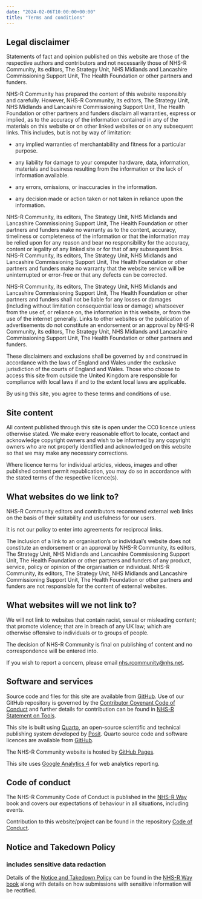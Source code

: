 ```yaml
---
date: "2024-02-06T10:00:00+00:00"
title: "Terms and conditions"
---
```


## Legal disclaimer

Statements of fact and opinion published on this website are those of the respective authors and contributors and not necessarily those of NHS-R Community, its editors, The Strategy Unit, NHS Midlands and Lancashire Commissioning Support Unit, The Health Foundation or other partners and funders. 

NHS-R Community has prepared the content of this website responsibly and carefully. However, NHS-R Community, its editors, The Strategy Unit, NHS Midlands and Lancashire Commissioning Support Unit, The Health Foundation or other partners and funders disclaim all warranties, express or implied, as to the accuracy of the information contained in any of the materials on this website or on other linked websites or on any subsequent links. 
This includes, but is not by way of limitation: 

- any implied warranties of merchantability and fitness for a particular purpose. 

- any liability for damage to your computer hardware, data, information, materials and business resulting from the information or the lack of information available. 

- any errors, omissions, or inaccuracies in the information. 

- any decision made or action taken or not taken in reliance upon the information. 

NHS-R Community, its editors, The Strategy Unit, NHS Midlands and Lancashire Commissioning Support Unit, The Health Foundation or other partners and funders make no warranty as to the content, accuracy, timeliness or completeness of the information or that the information may be relied upon for any reason and bear no responsibility for the accuracy, content or legality of any linked site or for that of any subsequent links. 
NHS-R Community, its editors, The Strategy Unit, NHS Midlands and Lancashire Commissioning Support Unit, The Health Foundation or other partners and funders make no warranty that the website service will be uninterrupted or error-free or that any defects can be corrected. 

NHS-R Community, its editors, The Strategy Unit, NHS Midlands and Lancashire Commissioning Support Unit, The Health Foundation or other partners and funders shall not be liable for any losses or damages (including without limitation consequential loss or damage) whatsoever from the use of, or reliance on, the information in this website, or from the use of the internet generally. 
Links to other websites or the publication of advertisements do not constitute an endorsement or an approval by NHS-R Community, its editors, The Strategy Unit, NHS Midlands and Lancashire Commissioning Support Unit, The Health Foundation or other partners and funders. 

These disclaimers and exclusions shall be governed by and construed in accordance with the laws of England and Wales under the exclusive jurisdiction of the courts of England and Wales. 
Those who choose to access this site from outside the United Kingdom are responsible for compliance with local laws if and to the extent local laws are applicable. 

By using this site, you agree to these terms and conditions of use.   

## Site content

All content published through this site is open under the CC0 licence unless otherwise stated.
We make every reasonable effort to locate, contact and acknowledge copyright owners and wish to be informed by any copyright owners who are not properly identified and acknowledged on this website so that we may make any necessary corrections.

Where licence terms for individual articles, videos, images and other published content permit republication, you may do so in accordance with the stated terms of the respective licence(s).

## What websites do we link to? 

NHS-R Community editors and contributors recommend external web links on the basis of their suitability and usefulness for our users. 

It is not our policy to enter into agreements for reciprocal links. 

The inclusion of a link to an organisation's or individual's website does not constitute an endorsement or an approval by NHS-R Community, its editors, The Strategy Unit, NHS Midlands and Lancashire Commissioning Support Unit, The Health Foundation or other partners and funders of any product, service, policy or opinion of the organisation or individual. 
NHS-R Community, its editors, The Strategy Unit, NHS Midlands and Lancashire Commissioning Support Unit, The Health Foundation or other partners and funders are not responsible for the content of external websites. 

## What websites will we not link to? 

We will not link to websites that contain racist, sexual or misleading content; that promote violence; that are in breach of any UK law; which are otherwise offensive to individuals or to groups of people. 

The decision of NHS-R Community is final on publishing of content and no correspondence will be entered into. 

If you wish to report a concern, please email [nhs.rcommunity@nhs.net](nhs.rcommunity@nhs.net).

## Software and services

Source code and files for this site are available from [GitHub](https://github.com/nhs-r-community/nhs-r-community). 
Use of our GitHub repository is governed by the [Contributor Covenant Code of Conduct](#contributor-covenant-code-of-conduct) and further details for contribution can be found in [NHS-R Statement on Tools](https://tools.nhsrcommunity.com/contribution.html). 

This site is built using [Quarto](https://quarto.org/), an open-source scientific and technical publishing system developed by [Posit](https://posit.co/). 
Quarto source code and software licences are available from [GitHub](https://github.com/quarto-dev).

The NHS-R Community website is hosted by [GitHub Pages](https://pages.github.com/). 

This site uses [Google Analytics 4](https://support.google.com/analytics/answer/10089681?hl=en) for web analytics reporting.

## Code of conduct

The NHS-R Community Code of Conduct is published in the [NHS-R Way](https://nhsrway.nhsrcommunity.com/code-of-conduct.html) book and covers our expectations of behaviour in all situations, including events.

Contribution to this website/project can be found in the repository [Code of Conduct](./CODE_OF_CONDUCT.md).

## Notice and Takedown Policy
### includes sensitive data redaction

Details of the [Notice and Takedown Policy](https://nhsrway.nhsrcommunity.com/code-of-conduct.html#notice-and-takedown-policy) can be found in the [NHS-R Way book](https://nhsrway.nhsrcommunity.com/) along with details on how submissions with sensitive information will be rectified.